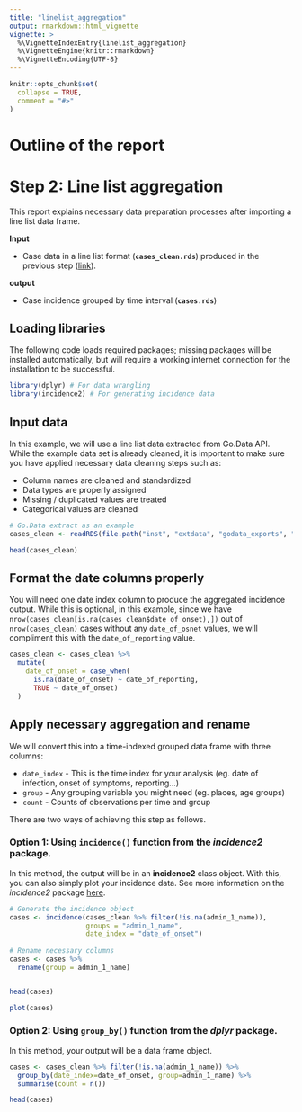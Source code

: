 ```yaml
---
title: "linelist_aggregation"
output: rmarkdown::html_vignette
vignette: >
  %\VignetteIndexEntry{linelist_aggregation}
  %\VignetteEngine{knitr::rmarkdown}
  %\VignetteEncoding{UTF-8}
---
```


```r
knitr::opts_chunk$set(
  collapse = TRUE,
  comment = "#>"
)
```

# Outline of the report

# Step 2: Line list aggregation

This report explains necessary data preparation processes after importing a line list data frame.\

**Input**

* Case data in a line list format (**`cases_clean.rds`**) produced in the previous step ([link](...)).


**output**

* Case incidence grouped by time interval (**`cases.rds`**)


## Loading libraries

The following code loads required packages; missing packages will be installed
automatically, but will require a working internet connection for the
installation to be successful.

```r
library(dplyr) # For data wrangling
library(incidence2) # For generating incidence data
```


## Input data

In this example, we will use a line list data extracted from Go.Data API.
While the example data set is already cleaned, it is important to make sure you have applied necessary data cleaning steps such as:  

* Column names are cleaned and standardized
* Data types are properly assigned
* Missing / duplicated values are treated
* Categorical values are cleaned



```r
# Go.Data extract as an example
cases_clean <- readRDS(file.path("inst", "extdata", "godata_exports", "cases_clean.rds"))

head(cases_clean)
```


## Format the date columns properly

You will need one date index column to produce the aggregated incidence output.
While this is optional, in this example, since we have `nrow(cases_clean[is.na(cases_clean$date_of_onset),])` out of `nrow(cases_clean)` cases without any `date_of_osnet` values, we will compliment this with the `date_of_reporting` value.

```r
cases_clean <- cases_clean %>%
  mutate(
    date_of_onset = case_when(
      is.na(date_of_onset) ~ date_of_reporting,
      TRUE ~ date_of_onset)
  )
```



## Apply necessary aggregation and rename

We will convert this into a time-indexed grouped data frame with three columns:  

* `date_index` - This is the time index for your analysis (eg. date of infection, onset of symptoms, reporting...)
* `group` - Any grouping variable you might need (eg. places, age groups)
* `count` - Counts of observations per time and group


There are two ways of achieving this step as follows.


### Option 1: Using `incidence()` function from the _incidence2_ package.
In this method, the output will be in an **incidence2** class object. With this, you can also simply plot your incidence data.
See more information on the _incidence2_ package [here](https://cran.r-project.org/web/packages/incidence2/vignettes/incidence2.html).

```r
# Generate the incidence object
cases <- incidence(cases_clean %>% filter(!is.na(admin_1_name)), 
                   groups = "admin_1_name", 
                   date_index = "date_of_onset")
  
# Rename necessary columns
cases <- cases %>%
  rename(group = admin_1_name)


head(cases)
```

```r
plot(cases)
```

### Option 2: Using `group_by()` function from the _dplyr_ package.

In this method, your output will be a data frame object.

```r
cases <- cases_clean %>% filter(!is.na(admin_1_name)) %>%
  group_by(date_index=date_of_onset, group=admin_1_name) %>%
  summarise(count = n())

head(cases)
```
